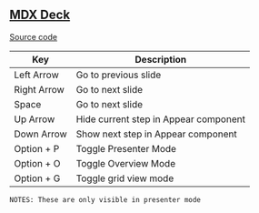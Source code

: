 ## [MDX Deck](https://github.com/jxnblk/mdx-deck)

[Source code](https://github.com/schuchard/mdx-deck-demo)

Key | Description
---|---
Left Arrow | Go to previous slide
Right Arrow | Go to next slide
Space | Go to next slide
Up Arrow | Hide current step in Appear component
Down Arrow | Show next step in Appear component
Option + P | Toggle Presenter Mode
Option + O | Toggle Overview Mode
Option + G | Toggle grid view mode

```notes
NOTES: These are only visible in presenter mode
```